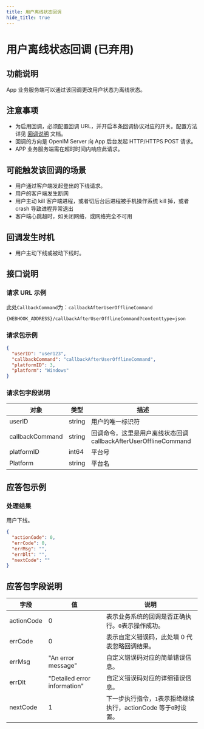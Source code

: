 ```yaml
---
title: 用户离线状态回调
hide_title: true
---
```


# 用户离线状态回调 (已弃用)

## 功能说明

App 业务服务端可以通过该回调更改用户状态为离线状态。

## 注意事项

- 为启用回调，必须配置回调 URL，并开启本条回调协议对应的开关。配置方法详见 [回调说明](../introduction) 文档。
- 回调的方向是 OpenIM Server 向 App 后台发起 HTTP/HTTPS POST 请求。
- APP 业务服务端需在超时时间内响应此请求。

## 可能触发该回调的场景

- 用户通过客户端发起登出的下线请求。
- 用户的客户端发生断网
- 用户主动 kill 客户端进程，或者切后台后进程被手机操作系统 kill 掉，或者 crash 导致进程异常退出
- 客户端心跳超时，如关闭网络，或网络完全不可用

## 回调发生时机

- 用户主动下线或被动下线时。

## 接口说明

### 请求 URL 示例

此处`CallbackCommand`为：`callbackAfterUserOfflineCommand`
```plaintext
{WEBHOOK_ADDRESS}/callbackAfterUserOfflineCommand?contenttype=json
```

### 请求包示例

```json
{
  "userID": "user123",
  "callbackCommand": "callbackAfterUserOfflineCommand",
  "platformID": 3,
  "platform": "Windows"
}
```

### 请求包字段说明

| 对象            | 类型   | 描述                                                             |
| --------------- | ------ | ---------------------------------------------------------------- |
| userID          | string | 用户的唯一标识符                                                 |
| callbackCommand | string | 回调命令，这里是用户离线状态回调 callbackAfterUserOfflineCommand |
| platformID      | int64  | 平台号                                                           |
| Platform        | string | 平台名                                                           |

## 应答包示例

### 处理结果

用户下线。

```json
{
  "actionCode": 0,
  "errCode": 0,
  "errMsg": "",
  "errDlt": "",
  "nextCode": ""
}
```

## 应答包字段说明

| 字段       | 值                           | 说明                                                            |
| ---------- | ---------------------------- | --------------------------------------------------------------- |
| actionCode | 0                            | 表示业务系统的回调是否正确执行。`0`表示操作成功。               |
| errCode    | 0                            | 表示自定义错误码，此处填 0 代表忽略回调结果。                   |
| errMsg     | "An error message"           | 自定义错误码对应的简单错误信息。                                |
| errDlt     | "Detailed error information" | 自定义错误码对应的详细错误信息。                                |
| nextCode   | 1                            | 下一步执行指令，`1`表示拒绝继续执行，actionCode 等于`0`时设置。 |
